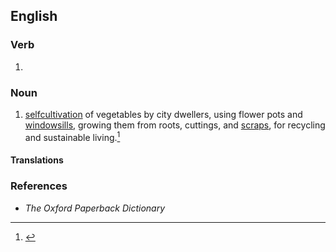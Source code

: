 ==English==

===Verb===
{{head|en|verb form}}

# {{present participle of|en|regrow|nocat=1}}

===Noun===
{{en-noun}}

# {{lb|agriculture|ecology}} [[selfcultivation]] of vegetables by city dwellers, using flower pots and [[windowsill]]s, growing them from roots, cuttings, and [[scrap]]s, for recycling and sustainable living.<ref>{{cite book|Regrow Your Veggies: Growing Vegetables from Roots, Cuttings, and Scraps| Melissa Raupach, Felix Lill|2020| FOX CHAPEL PUBLISHING}}</ref>

====Translations====

===References===
* ''The Oxford Paperback Dictionary''
<References/>